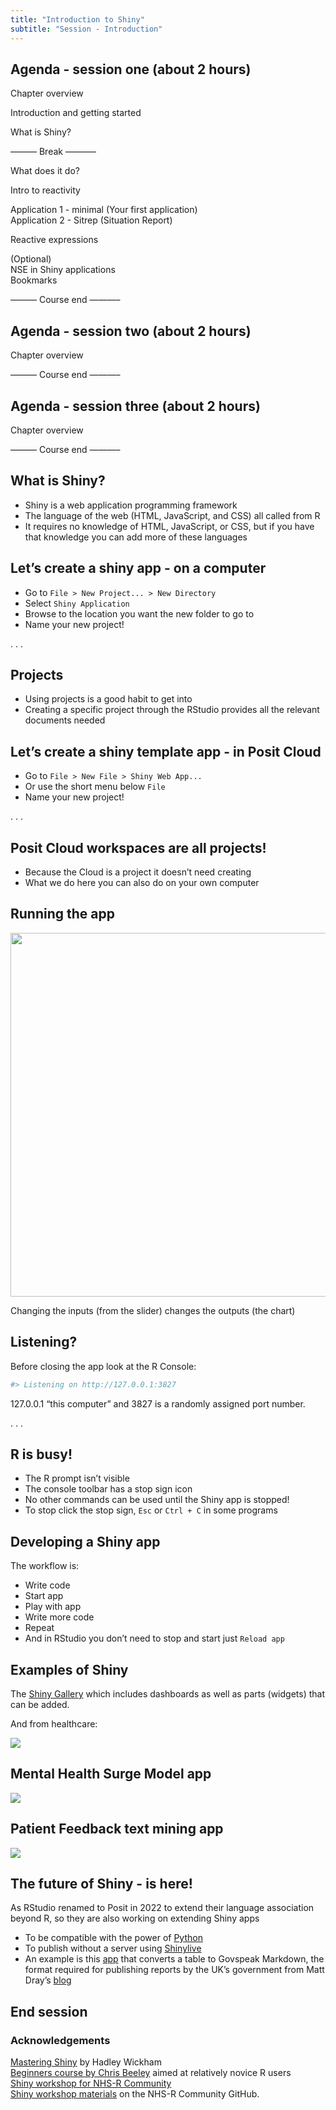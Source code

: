 ```yaml
---
title: "Introduction to Shiny"
subtitle: "Session - Introduction"
---
```


## Agenda - session one (about 2 hours)

Chapter overview

::: {.fragment .fade-in}
Introduction and getting started
:::

::: {.fragment .fade-in}
What is Shiny?
:::

::: {.fragment .fade-in}
--------- Break -----------
:::

::: {.fragment .fade-in}
What does it do?
:::

::: {.fragment .fade-in}
Intro to reactivity
:::

::: {.fragment .fade-in}
Application 1 - minimal (Your first application)\
Application 2 - Sitrep (Situation Report)
:::

::: {.fragment .fade-in}
Reactive expressions
:::

::: {.fragment .fade-in}
(Optional)\
NSE in Shiny applications\
Bookmarks
:::

::: {.fragment .fade-in}
--------- Course end -----------
:::

## Agenda - session two (about 2 hours)

Chapter overview

::: {.fragment .fade-in}
--------- Course end -----------
:::

## Agenda - session three (about 2 hours)

Chapter overview

::: {.fragment .fade-in}
--------- Course end -----------
:::

## What is Shiny?

::: incremental
-   Shiny is a web application programming framework
-   The language of the web (HTML, JavaScript, and CSS) all called from R
-   It requires no knowledge of HTML, JavaScript, or CSS, but if you have that knowledge you can add more of these languages
:::

## Let's create a shiny app - on a computer

::: incremental
-   Go to `File > New Project... > New Directory`
-   Select `Shiny Application`
-   Browse to the location you want the new folder to go to
-   Name your new project!
:::

. . .

::: {.callout-note collapse="false" appearance="default" icon="true"}
## Projects

-   Using projects is a good habit to get into
-   Creating a specific project through the RStudio provides all the relevant documents needed
:::

## Let's create a shiny template app - in Posit Cloud

::: incremental
-   Go to `File > New File > Shiny Web App...`
-   Or use the short menu below `File`
-   Name your new project!
:::

. . .

::: {.callout-warning collapse="false" appearance="default" icon="true"}
## Posit Cloud workspaces are all projects!

-   Because the Cloud is a project it doesn't need creating
-   What we do here you can also do on your own computer
:::

## Running the app

![](img/screenshot-run-app.PNG){fig-alt="Screenshot of the RStudio pane under Tools and Help with the Run app icon and words" fig-align="center" width="582"}

Changing the inputs (from the slider) changes the outputs (the chart)

## Listening?

Before closing the app look at the R Console:

```r
#> Listening on http://127.0.0.1:3827
```

127.0.0.1 “this computer” and 3827 is a randomly assigned port number.

. . .

:::{.callout-important collapse=false appearance='default' icon=true}
## R is busy!
- The R prompt isn't visible
- The console toolbar has a stop sign icon
- No other commands can be used until the Shiny app is stopped!
- To stop click the stop sign, `Esc` or `Ctrl + C` in some programs
:::

## Developing a Shiny app

The workflow is:

::: {.incremental}
- Write code
- Start app
- Play with app
- Write more code
- Repeat
- And in RStudio you don't need to stop and start just `Reload app`
:::


## Examples of Shiny

The [Shiny Gallery](https://shiny.posit.co/r/gallery/) which includes dashboards as well as parts (widgets) that can be added.

And from healthcare:

[![](https://github.com/traffordDataLab/imd19/raw/master/screenshot.png){fig-alt="Screenshot of the Indices of Deprivation 2019 dashboard from Trafford Data lab"}](https://trafforddatalab.shinyapps.io/imd19)

## Mental Health Surge Model app

[![](img/mental_health_modelling.PNG){fig-alt="Screenshot of Mental Health Modelling app from The Strategy Unit used to estimate the impacts of COVID-19 on mental health services in England"}](https://strategyunit.shinyapps.io/MH_Surge_Modelling/)

## Patient Feedback text mining app

[![](img/screenshot-pxtextmining.PNG){fig-alt="Screenshot of Patient Text Mining app from Nottinghamshire Healthcare NHS Foundation Trust (via funding from NHS England)"}](https://cdu-data-science-team.github.io/pxtextmining/)

## The future of Shiny - is here!

As RStudio renamed to Posit in 2022 to extend their language association beyond R, so they are also working on extending Shiny apps

::: {.incremental}
- To be compatible with the power of [Python](https://shiny.posit.co/py/)
- To publish without a server using [Shinylive](https://jcheng5.github.io/posit-conf-2023-shinylive/#/title-slide)
- An example is this [app](https://matt-dray.github.io/govspeakify-tables/) that converts a table to Govspeak Markdown, the format required for publishing reports by the UK's government from Matt Dray's [blog](https://www.rostrum.blog/posts/2023-10-08-govspeakify-tables/)
:::

## End session

### Acknowledgements

[Mastering Shiny](https://mastering-shiny.org/basic-app.html) by Hadley Wickham  
[Beginners course by Chris Beeley](https://github.com/ChrisBeeley/shiny_beginners/tree/main) aimed at relatively novice R users  
[Shiny workshop for NHS-R Community](https://www.youtube.com/watch?v=wEYaeltxlys&list=PLXCrMzQaI6c1Na7BE18OsWtE1WKqrclNn&index=27)  
[Shiny workshop materials](https://github.com/nhs-r-community/shiny-training) on the NHS-R Community GitHub.
